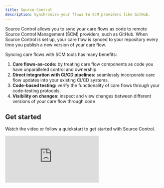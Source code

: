 ```yaml
---
title: Source Control
description: Synchronize your flows to SCM providers like GitHub.
---
```


Source Control allows you to sync your care flows as code to remote Source Control Management (SCM) providers, such as GitHub. When Source Control is set up, your care flow is synced to your repository every time you publish a new version of your care flow.

Syncing care flows with SCM tools has many benefits:

1. **Care flows-as-code:** by treating care flow components as code you have unparalleled control and ownership.
2. **Direct integration with CI/CD pipelines:** seamlessly incorporate care flow updates into your existing CI/CD systems.
3. **Code-based testing:** verify the functionality of care flows through your code-testing protocols.
4. **Visibility on changes:** inspect and view changes between different versions of your care flow through code

## Get started

Watch the video or follow a quickstart to get started with Source Control.

<iframe
  className="video"
  src="https://www.youtube.com/embed/mKKOjHreut8?si=1H1RlAp0HoAZKbUd"
  style={{ aspectRatio: '16 / 9', width: '100%' }}
  frameBorder="0"
  allow="accelerometer; autoplay; encrypted-media; gyroscope;"
  allowFullScreen
/>

## How-to

- Source control sync works with both GitHub and GitLab (Please get in touch if you use another provider, e.g. BitBucket).
- In both cases, you'll want a Personal Access Token (_not a Project Access Token_ for those working in GitLab).
- In GitHub, it is recommended to use fine-grained tokens (although you can also use classic tokens, which have broader permissions). Create a PAT with `read access to Metadata` and `read/write access to Contents`, and sure to enable permissions for the appropriate repository.
- IN GitLab, [create a Personal Access Token](https://gitlab.com/-/user_settings/personal_access_tokens) with read_repo and write_repo permissions
